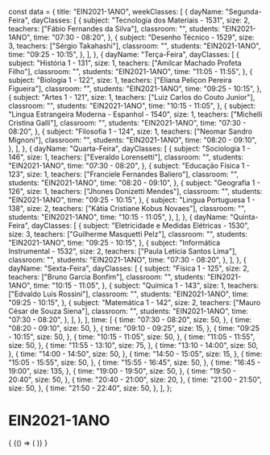 const data = {
  title: "EIN2021-1ANO",
  weekClasses: [
    {
      dayName: "Segunda-Feira",
      dayClasses: [
        {
          subject: "Tecnologia dos Materiais - 1531",
          size: 2,
          teachers: ["Fábio Fernandes da Silva"],
          classroom: "",
          students: "EIN2021-1ANO",
          time: "07:30 - 08:20",
        },
        {
          subject: "Desenho Técnico - 1529",
          size: 3,
          teachers: ["Sérgio Takahashi"],
          classroom: "",
          students: "EIN2021-1ANO",
          time: "09:25 - 10:15",
        },
      ],
    },
    {
      dayName: "Terça-Feira",
      dayClasses: [
        {
          subject: "História 1 - 131",
          size: 1,
          teachers: ["Amilcar Machado Profeta Filho"],
          classroom: "",
          students: "EIN2021-1ANO",
          time: "11:05 - 11:55",
        },
        {
          subject: "Biologia 1 - 122",
          size: 1,
          teachers: ["Eliana Peliçon Pereira Figueira"],
          classroom: "",
          students: "EIN2021-1ANO",
          time: "09:25 - 10:15",
        },
        {
          subject: "Artes 1 - 121",
          size: 1,
          teachers: ["Luiz Carlos do Couto Junior"],
          classroom: "",
          students: "EIN2021-1ANO",
          time: "10:15 - 11:05",
        },
        {
          subject: "Lingua Estrangeira Moderna - Espanhol - 1540",
          size: 1,
          teachers: ["Michelli Cristina Galli"],
          classroom: "",
          students: "EIN2021-1ANO",
          time: "07:30 - 08:20",
        },
        {
          subject: "Filosofia 1 - 124",
          size: 1,
          teachers: ["Neomar Sandro Mignoni"],
          classroom: "",
          students: "EIN2021-1ANO",
          time: "08:20 - 09:10",
        },
      ],
    },
    {
      dayName: "Quarta-Feira",
      dayClasses: [
        {
          subject: "Sociologia 1 - 146",
          size: 1,
          teachers: ["Everaldo Lorensetti"],
          classroom: "",
          students: "EIN2021-1ANO",
          time: "07:30 - 08:20",
        },
        {
          subject: "Educação Física 1 - 123",
          size: 1,
          teachers: ["Franciele Fernandes Baliero"],
          classroom: "",
          students: "EIN2021-1ANO",
          time: "08:20 - 09:10",
        },
        {
          subject: "Geografia 1 - 126",
          size: 1,
          teachers: ["Jhones Donizetti Mendes"],
          classroom: "",
          students: "EIN2021-1ANO",
          time: "09:25 - 10:15",
        },
        {
          subject: "Lingua Portuguesa 1 - 138",
          size: 2,
          teachers: ["Kátia Cristiane Kobus Novaes"],
          classroom: "",
          students: "EIN2021-1ANO",
          time: "10:15 - 11:05",
        },
      ],
    },
    {
      dayName: "Quinta-Feira",
      dayClasses: [
        {
          subject: "Eletricidade e Medidas Elétricas - 1530",
          size: 3,
          teachers: ["Guilherme Masquetti Pelz"],
          classroom: "",
          students: "EIN2021-1ANO",
          time: "09:25 - 10:15",
        },
        {
          subject: "Informática Instrumental - 1532",
          size: 2,
          teachers: ["Paula Letícia Santos Lima"],
          classroom: "",
          students: "EIN2021-1ANO",
          time: "07:30 - 08:20",
        },
      ],
    },
    {
      dayName: "Sexta-Feira",
      dayClasses: [
        {
          subject: "Física 1 - 125",
          size: 2,
          teachers: ["Bruno Garcia Bonfim"],
          classroom: "",
          students: "EIN2021-1ANO",
          time: "10:15 - 11:05",
        },
        {
          subject: "Química 1 - 143",
          size: 1,
          teachers: ["Edvaldo Luis Rossini"],
          classroom: "",
          students: "EIN2021-1ANO",
          time: "09:25 - 10:15",
        },
        {
          subject: "Matemática 1 - 142",
          size: 2,
          teachers: ["Mauro César de Souza Siena"],
          classroom: "",
          students: "EIN2021-1ANO",
          time: "07:30 - 08:20",
        },
      ],
    },
  ],
  time: [
    {
      time: "07:30 - 08:20",
      size: 50,
    },
    {
      time: "08:20 - 09:10",
      size: 50,
    },
    {
      time: "09:10 - 09:25",
      size: 15,
    },
    {
      time: "09:25 - 10:15",
      size: 50,
    },
    {
      time: "10:15 - 11:05",
      size: 50,
    },
    {
      time: "11:05 - 11:55",
      size: 50,
    },
    {
      time: "11:55 - 13:10",
      size: 75,
    },
    {
      time: "13:10 - 14:00",
      size: 50,
    },
    {
      time: "14:00 - 14:50",
      size: 50,
    },
    {
      time: "14:50 - 15:05",
      size: 15,
    },
    {
      time: "15:05 - 15:55",
      size: 50,
    },
    {
      time: "15:55 - 16:45",
      size: 50,
    },
    {
      time: "16:45 - 19:00",
      size: 135,
    },
    {
      time: "19:00 - 19:50",
      size: 50,
    },
    {
      time: "19:50 - 20:40",
      size: 50,
    },
    {
      time: "20:40 - 21:00",
      size: 20,
    },
    {
      time: "21:00 - 21:50",
      size: 50,
    },
    {
      time: "21:50 - 22:40",
      size: 50,
    },
  ],
};

# EIN2021-1ANO

<div>
  {
    <BrowserOnly>
      {() => (
        <Grid
          title={data.title}
          weekClasses={data.weekClasses}
          time={data.time}
        />
      )}
    </BrowserOnly>
  }
</div>
